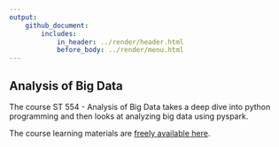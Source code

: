 ```yaml
---
output: 
    github_document:
        includes: 
            in_header: ../render/header.html
            before_body: ../render/menu.html
---
```


## Analysis of Big Data

The course ST 554 - Analysis of Big Data takes a deep dive into python programming and then looks at analyzing big data using pyspark. 

The course learning materials are <a href = "https://jbpost2.github.io/ST-554-Big-Data-with-Python/" target = "_blank">freely available here</a>.
